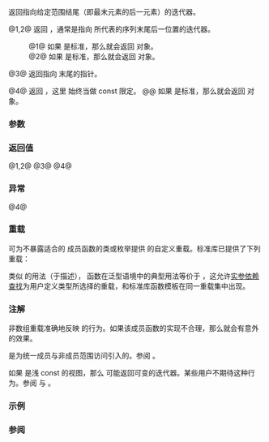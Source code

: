 {{cpp/title|end|cend}}
{{cpp/iterator/navbar}}
{{dcl begin}}
{{cpp/iterator/range access headers}}
{{dcla|anchor=no|num=1|since=c++11|constexpr=c++17|
template&lt; class C &gt;
auto end( C&amp; c ) -&gt; decltype(c.end());
}}
{{dcla|anchor=no|num=2|since=c++11|constexpr=c++17|
template&lt; class C &gt;
auto end( const C&amp; c ) -&gt; decltype(c.end());
}}
{{dcla|anchor=no|num=3|since=c++11|constexpr=c++14|noexcept=c++14|
template&lt; class T, std::size_t N &gt;
T* end( T (&amp;array)[N] );
}}
{{dcl|num=4|since=c++14|
template&lt; class C &gt;
constexpr auto cend( const C&amp; c ) noexcept(/* 见下文 */)
    -&gt; decltype(std::end(c));
}}
{{dcl end}}

返回指向给定范围结尾（即最末元素的后一元素）的迭代器。

@1,2@ 返回 {{c|c.end()}}，通常是指向 {{c|c}} 所代表的序列末尾后一位置的迭代器。
:@1@ 如果 {{tt|C}} 是标准{{named req|Container}}，那么就会返回 {{tt|C::iterator}} 对象。
:@2@ 如果 {{tt|C}} 是标准{{named req|Container}}，那么就会返回 {{tt|C::const_iterator}} 对象。

@3@ 返回指向 {{tt|array}} 末尾的指针。

@4@ 返回 {{c|std::end(c)}}，这里 {{c|c}} 始终当做 const 限定。
@@ 如果 {{tt|C}} 是标准{{named req|Container}}，那么就会返回 {{tt|C::const_iterator}} 对象。

{{image|range-begin-end.svg}}

===参数===
{{par begin}}
{{par|c|拥有 {{tt|end}} 成员函数的容器或视图}}
{{par|array|任意类型的数组}}
{{par end}}

===返回值===
@1,2@ {{c|c.end()}}
@3@ {{c|array + N}}
@4@ {{c|c.end()}}

===异常===
@4@ {{noexcept|noexcept(std::end(c))}}

===重载===
可为不暴露适合的 {{tt|end()}} 成员函数的类或枚举提供 {{tt|end}} 的自定义重载。标准库已提供了下列重载：

{{dsc begin}}
{{dsc inc|cpp/utility/initializer_list/dsc end2}}
{{dsc inc|cpp/numeric/valarray/dsc end2}}
{{dsc inc|cpp/filesystem/directory_iterator/dsc begin}}
{{dsc inc|cpp/filesystem/recursive_directory_iterator/dsc begin}}
{{dsc end}}

类似 {{tt|swap}} 的用法（于{{named req|Swappable}}描述），{{tt|end}} 函数在泛型语境中的典型用法等价于 {{c|using std::end; end(arg);}}，这允许[[cpp/language/adl|实参依赖查找]]为用户定义类型所选择的重载，和标准库函数模板在同一重载集中出现。

{{source|1=
template&lt;typename Container, typename Function&gt;
void for_each(Container&amp;&amp; cont, Function f)
{
    using std::begin;
    auto it = begin(cont);
    using std::end;
    auto end_it = end(cont);
    
    for (; it != end_it; ++it)
        f(*it);
}
}}

{{rrev|since=c++20|
[[cpp/language/adl|实参依赖查找]]找到的 {{tt|end}} 重载能用于定制 {{lc|std::ranges::end}}、{{lc|std::ranges::cend}} 及其他依赖于 {{lc|std::ranges::end}} 的定制点对象的行为。
}}

===注解===
非数组重载准确地反映 {{c|C::end()}} 的行为。如果该成员函数的实现不合理，那么就会有意外的效果。

{{tt|std::cend}} 是为统一成员与非成员范围访问引入的。参阅 {{lwg|2128}}。

如果 {{tt|C}} 是浅 const 的视图，那么 {{tt|std::cend}} 可能返回可变的迭代器。某些用户不期待这种行为。参阅 {{wg21|P2276}} 与 {{wg21|P2278}}。

===示例===
{{example
|code=
#include &lt;algorithm&gt;
#include &lt;iostream&gt;
#include &lt;vector&gt;

int main()
{
    std::vector&lt;int&gt; v = {3, 1, 4};
    if (std::find(std::begin(v), std::end(v), 5) != std::end(v))
        std::cout &lt;&lt; "在 vector v 中找到 5！\n";
    
    int w[] = {5, 10, 15};
    if (std::find(std::begin(w), std::end(w), 5) != std::end(w))
        std::cout &lt;&lt; "在数组 w 中找到 5！\n";
}
|output=
在数组 w 中找到 5！
}}

===参阅===
{{dsc begin}}
{{dsc inc|cpp/iterator/dsc begin}}
{{dsc inc|cpp/ranges/dsc end}}
{{dsc inc|cpp/ranges/dsc cend}}
{{dsc end}}

{{langlinks|de|en|es|fr|it|ja|pt|ru}}